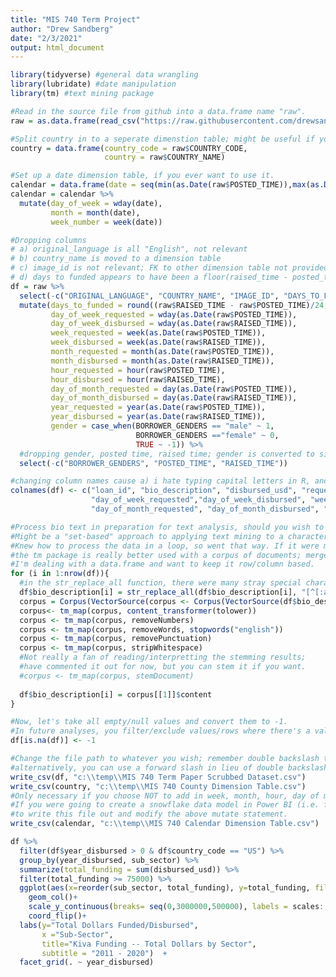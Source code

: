 ---
title: "MIS 740 Term Project"
author: "Drew Sandberg"
date: "2/3/2021"
output: html_document
---

```{r message=FALSE, warning=FALSE}
library(tidyverse) #general data wrangling 
library(lubridate) #date manipulation
library(tm) #text mining package
```

```{r message=FALSE}
#Read in the source file from github into a data.frame name "raw".
raw = as.data.frame(read_csv("https://raw.githubusercontent.com/drewsandberg/MIS-740/main/kiva_sampling15k.csv"))
```


```{r message=FALSE, warning=FALSE}
#Split country in to a seperate dimenstion table; might be useful if you 
country = data.frame(country_code = raw$COUNTRY_CODE,
                     country = raw$COUNTRY_NAME)

#Set up a date dimension table, if you ever want to use it.
calendar = data.frame(date = seq(min(as.Date(raw$POSTED_TIME)),max(as.Date(subset(raw$POSTED_TIME, !is.na(raw$POSTED_TIME)))), by = 'days'))
calendar = calendar %>%
  mutate(day_of_week = wday(date),
         month = month(date),
         week_number = week(date))

#Dropping columns
# a) original_language is all "English", not relevant
# b) country_name is moved to a dimension table
# c) image_id is not relevant; FK to other dimension table not provided.
# d) days to funded appears to have been a floor(raised_time - posted_time) function; for under day the # of days is 0.
df = raw %>%
  select(-c("ORIGINAL_LANGUAGE", "COUNTRY_NAME", "IMAGE_ID", "DAYS_TO_FUNDED")) %>%
  mutate(days_to_funded = round((raw$RAISED_TIME - raw$POSTED_TIME)/24,2),
         day_of_week_requested = wday(as.Date(raw$POSTED_TIME)),
         day_of_week_disbursed = wday(as.Date(raw$RAISED_TIME)),
         week_requested = week(as.Date(raw$POSTED_TIME)),
         week_disbursed = week(as.Date(raw$RAISED_TIME)),
         month_requested = month(as.Date(raw$POSTED_TIME)),
         month_disbursed = month(as.Date(raw$RAISED_TIME)),
         hour_requested = hour(raw$POSTED_TIME),
         hour_disbursed = hour(raw$RAISED_TIME),
         day_of_month_requested = day(as.Date(raw$POSTED_TIME)),
         day_of_month_disbursed = day(as.Date(raw$RAISED_TIME)),
         year_requested = year(as.Date(raw$POSTED_TIME)),
         year_disbursed = year(as.Date(raw$RAISED_TIME)),
         gender = case_when(BORROWER_GENDERS == "male" ~ 1,
                            BORROWER_GENDERS =="female" ~ 0,
                            TRUE ~ -1)) %>%
  #dropping gender, posted time, raised time; gender is converted to single character; posted and raised times decomposed into their parts (year, month, day, hour, week number, day of week)
  select(-c("BORROWER_GENDERS", "POSTED_TIME", "RAISED_TIME"))

#changing column names cause a) i hate typing capital letters in R, and b) i like accurate, descriptive column headers
colnames(df) <- c("loan_id", "bio_description", "disbursed_usd", "requested_usd", "status", "sub_sector", "sector", "country_code","lender_count", "days_to_funded", 
                  "day_of_week_requested","day_of_week_disbursed", "week_requested", "week_disbursed", "month_requested", "month_disbursed", "hour_requested", "hour_disbursed", 
                  "day_of_month_requested", "day_of_month_disbursed", "year_requested", "year_disbursed", "gender")

#Process bio text in preparation for text analysis, should you wish to use that.
#Might be a "set-based" approach to applying text mining to a character vector, but I couldn't figure it out
#Knew how to process the data in a loop, so went that way. If it were much more than 15K records, I'd not recommend using a loop.
#the tm package is really better used with a corpus of documents; mergeing docs into one massive doc, but in this case,
#I'm dealing with a data.frame and want to keep it row/column based.
for (i in 1:nrow(df)){
  #in the str_replace_all function, there were many stray special characters -- this removes anything that's not a number or letter.
  df$bio_description[i] = str_replace_all(df$bio_description[i], "[^[:alnum:]]", " ")
  corpus = Corpus(VectorSource(corpus <- Corpus(VectorSource(df$bio_description[i]))))
  corpus<- tm_map(corpus, content_transformer(tolower))
  corpus <- tm_map(corpus, removeNumbers)
  corpus <- tm_map(corpus, removeWords, stopwords("english"))
  corpus <- tm_map(corpus, removePunctuation)
  corpus <- tm_map(corpus, stripWhitespace)  
  #Not really a fan of reading/interpretting the stemming results;
  #have commented it out for now, but you can stem it if you want.
  #corpus <- tm_map(corpus, stemDocument)
  
  df$bio_description[i] = corpus[[1]]$content
}

#Now, let's take all empty/null values and convert them to -1.
#In future analyses, you filter/exclude values/rows where there's a value of -1.
df[is.na(df)] <- -1

#Change the file path to whatever you wish; remember double backslash to escape the single backslash in the path.
#alternatively, you can use a forward slash in lieu of double backslash; i.e. "c:/temp/MIS 740 Term Paper Scrubbed Dataset.csv"
write_csv(df, "c:\\temp\\MIS 740 Term Paper Scrubbed Dataset.csv")
write_csv(country, "c:\\temp\\MIS 740 County Dimension Table.csv")
#Only necessary if you choose NOT to add in week, month, hour, day of month, etc. attributes into the table
#If you were going to create a snowflake data model in Power BI (i.e. fact & dimension tables), then you'd want
#to write this file out and modify the above mutate statement.
write_csv(calendar, "c:\\temp\\MIS 740 Calendar Dimension Table.csv")

```

```{r fig.height=8, fig.width=15}
df %>%
  filter(df$year_disbursed > 0 & df$country_code == "US") %>%
  group_by(year_disbursed, sub_sector) %>%
  summarize(total_funding = sum(disbursed_usd)) %>%
  filter(total_funding >= 75000) %>%
  ggplot(aes(x=reorder(sub_sector, total_funding), y=total_funding, fill = as.factor(year_disbursed))) +
    geom_col()+
    scale_y_continuous(breaks= seq(0,3000000,500000), labels = scales::dollar_format())+
    coord_flip()+
  labs(y="Total Dollars Funded/Disbursed",
       x ="Sub-Sector",
       title="Kiva Funding -- Total Dollars by Sector",
       subtitle = "2011 - 2020")  +
  facet_grid(. ~ year_disbursed)

```

